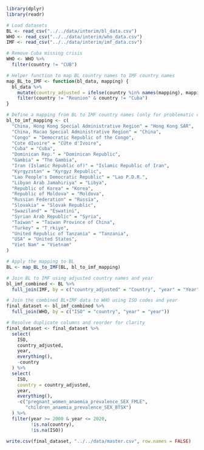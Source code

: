 ```r
library(dplyr)
library(readr)
```


```r
# Load datasets
BL <- read_csv("../../data/interim/bl_data.csv")
WHO <- read_csv("../../data/interim/who_data.csv")
IMF <- read_csv("../../data/interim/imf_data.csv")

# Remove Cuba missing crisis
WHO <- WHO %>%
  filter(country != "CUB")

# Helper function to map BL country names to IMF country names
map_BL_to_IMF <- function(bl_data, mapping) {
  bl_data %>%
    mutate(country_adjusted = ifelse(country %in% names(mapping), mapping[country], country)) %>%
    filter(country != "Reunion" & country != "Cuba")
}

# Define a mapping from BL to IMF country names (only for problematic cases)
bl_to_imf_mapping <- c(
  "China, Hong Kong Special Administrative Region" = "Hong Kong SAR",
  "China, Macao Special Administrative Region" = "China",
  "Congo" = "Democratic Republic of the Congo",
  "Cote dIvoire" = "CÙte d'Ivoire",
  "Cuba" = "Cuba",
  "Dominican Rep." = "Dominican Republic",
  "Gambia" = "The Gambia",
  "Iran (Islamic Republic of)" = "Islamic Republic of Iran",
  "Kyrgyzstan" = "Kyrgyz Republic",
  "Lao People's Democratic Republic" = "Lao P.D.R.",
  "Libyan Arab Jamahiriya" = "Libya",
  "Republic of Korea" = "Korea",
  "Republic of Moldova" = "Moldova",
  "Russian Federation" = "Russia",
  "Slovakia" = "Slovak Republic",
  "Swaziland" = "Eswatini",
  "Syrian Arab Republic" = "Syria",
  "Taiwan" = "Taiwan Province of China",
  "Turkey" = "T¸rkiye",
  "United Republic of Tanzania" = "Tanzania",
  "USA" = "United States",
  "Viet Nam" = "Vietnam"
)

# Apply the mapping to BL
BL <- map_BL_to_IMF(BL, bl_to_imf_mapping)
```


```r
# Join BL to IMF using adjusted country names and year
bl_imf_combined <- BL %>%
  full_join(IMF, by = c("country_adjusted" = "Country", "year" = "Year"))

# Join the combined BL+IMF data to WHO using ISO codes and year
final_dataset <- bl_imf_combined %>%
  full_join(WHO, by = c("ISO" = "country", "year" = "year"))

# Resolve duplicate columns and reorder for clarity
final_dataset <- final_dataset %>%
  select(
    ISO,
    country_adjusted,
    year,
    everything(),
    -country
  ) %>%
  select(
    ISO,
    country = country_adjusted,
    year,
    everything(),
    -c("pregnant_women_anaemia_prevalence_SEX_FMLE",
       "children_anaemia_prevalence_SEX_BTSX")
  ) %>%
  filter(year >= 2000 & year <= 2020, 
         !is.na(country), 
         !is.na(ISO))
```


```r
write.csv(final_dataset, "../../data/master.csv", row.names = FALSE)
```

